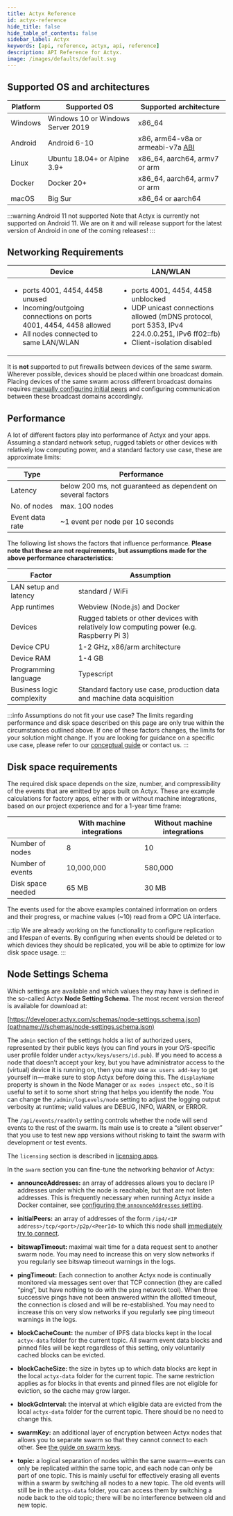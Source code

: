 ```yaml
---
title: Actyx Reference
id: actyx-reference
hide_title: false
hide_table_of_contents: false
sidebar_label: Actyx
keywords: [api, reference, actyx, api, reference]
description: API Reference for Actyx.
image: /images/defaults/default.svg
---
```


## Supported OS and architectures

| Platform | Supported OS                      | Supported architecture                                                                     |
| -------- | --------------------------------- | ------------------------------------------------------------------------------------------ |
| Windows  | Windows 10 or Windows Server 2019 | x86_64                                                                                     |
| Android  | Android 6-10                      | x86, arm64-v8a or armeabi-v7a [ABI](https://developer.android.com/ndk/guides/abis.html#sa) |
| Linux    | Ubuntu 18.04+ or Alpine 3.9+      | x86_64, aarch64, armv7 or arm                                                              |
| Docker   | Docker 20+                        | x86_64, aarch64, armv7 or arm                                                              |
| macOS    | Big Sur                           | x86_64 or aarch64                                                                          |

:::warning Android 11 not supported
Note that Actyx is currently not supported on Android 11.
We are on it and will release support for the latest version of Android in one of the coming releases!
:::

## Networking Requirements

| Device                                                                                                                                                               | LAN/WLAN                                                                                                                                                                                 |
| -------------------------------------------------------------------------------------------------------------------------------------------------------------------- | ---------------------------------------------------------------------------------------------------------------------------------------------------------------------------------------- |
| <ul><li>ports 4001, 4454, 4458 unused</li><li>Incoming/outgoing connections on ports 4001, 4454, 4458 allowed</li><li>All nodes connected to same LAN/WLAN</li></ul> | <ul><li>ports 4001, 4454, 4458 unblocked</li><li>UDP unicast connections allowed (mDNS protocol, port 5353, IPv4 224.0.0.251, IPv6 ff02::fb)</li><li>Client-isolation disabled</li></ul> |

It is **not** supported to put firewalls between devices of the same swarm.
Wherever possible, devices should be placed within one broadcast domain.
Placing devices of the same swarm across different broadcast domains requires [manually configuring initial peers](../how-to/swarms/connect-nodes.mdx) and configuring communication between these broadcast domains accordingly.

## Performance

A lot of different factors play into performance of Actyx and your apps. Assuming a standard network setup, rugged tablets or other devices with relatively low computing power, and a standard factory use case, these are approximate limits:

| Type            | Performance                                                  |
| --------------- | ------------------------------------------------------------ |
| Latency         | below 200 ms, not guaranteed as dependent on several factors |
| No. of nodes    | max. 100 nodes                                               |
| Event data rate | ~1 event per node per 10 seconds                             |

The following list shows the factors that influence performance. **Please note that these are not requirements, but assumptions made for the above performance characteristics:**

| Factor                    | Assumption                                                                                |
| ------------------------- | ----------------------------------------------------------------------------------------- |
| LAN setup and latency     | standard / WiFi                                                                           |
| App runtimes              | Webview (Node.js) and Docker                                                              |
| Devices                   | Rugged tablets or other devices with relatively low computing power (e.g. Raspberry Pi 3) |
| Device CPU                | 1-2 GHz, x86/arm architecture                                                             |
| Device RAM                | 1-4 GB                                                                                    |
| Programming language      | Typescript                                                                                |
| Business logic complexity | Standard factory use case, production data and machine data acquisition                   |

:::info Assumptions do not fit your use case?
The limits regarding performance and disk space described on this page are only true within the circumstances outlined above. If one of these factors changes, the limits for your solution might change. If you are looking for guidance on a specific use case, please refer to our [conceptual guide](../conceptual/performance-and-limits.mdx) or contact us.
:::

## Disk space requirements

The required disk space depends on the size, number, and compressibility of the events that are emitted by apps built on Actyx.
These are example calculations for factory apps, either with or without machine integrations, based on our project experience and for a 1-year time frame:

|                   | With machine integrations | Without machine integrations |
| ----------------- | ------------------------- | ---------------------------- |
| Number of nodes   | 8                         | 10                           |
| Number of events  | 10,000,000                | 580,000                      |
| Disk space needed | 65 MB                     | 30 MB                        |

The events used for the above examples contained information on orders and their progress, or machine values (~10) read from a OPC UA interface.

:::tip
We are already working on the functionality to configure replication and lifespan of events.
By configuring when events should be deleted or to which devices they should be replicated, you will be able to optimize for low disk space usage.
:::

## Node Settings Schema

Which settings are available and which values they may have is defined in the so-called Actyx **Node Setting Schema**.
The most recent version thereof is available for download at:

[https://developer.actyx.com/schemas/node-settings.schema.json](pathname:///schemas/node-settings.schema.json)

The `admin` section of the settings holds a list of authorized users, represented by their public keys (you can find yours in your O/S-specific user profile folder under `actyx/keys/users/id.pub`).
If you need to access a node that doesn’t accept your key, but you have administrator access to the (virtual) device it is running on, then you may use `ax users add-key` to get yourself in — make sure to stop Actyx before doing this.
The `displayName` property is shown in the Node Manager or `ax nodes inspect` etc., so it is useful to set it to some short string that helps you identify the node.
You can change the `/admin/logLevels/node` setting to adjust the logging output verbosity at runtime; valid values are DEBUG, INFO, WARN, or ERROR.

The `/api/events/readOnly` setting controls whether the node will send events to the rest of the swarm.
Its main use is to create a “silent observer” that you use to test new app versions without risking to taint the swarm with development or test events.

The `licensing` section is described in [licensing apps](../how-to/licensing/license-apps.mdx).

In the `swarm` section you can fine-tune the networking behavior of Actyx:

- **announceAddresses:** an array of addresses allows you to declare IP addresses under which the node is reachable, but that are not listen addresses.
  This is frequently necessary when running Actyx inside a Docker container, see [configuring the `announceAddresses` setting](../how-to/swarms/configure-announced-addresses.mdx).

- **initialPeers:** an array of addresses of the form `/ip4/<IP address>/tcp/<port>/p2p/<PeerId>` to which this node shall [immediately try to connect](../how-to/swarms/connect-nodes.mdx).

- **bitswapTimeout:** maximal wait time for a data request sent to another swarm node.
  You may need to increase this on very slow networks if you regularly see bitswap timeout warnings in the logs.

- **pingTimeout:** Each connection to another Actyx node is continually monitored via messages sent over that TCP connection (they are called “ping”, but have nothing to do with the `ping` network tool).
  When three successive pings have not been answered within the allotted timeout, the connection is closed and will be re-established.
  You may need to increase this on very slow networks if you regularly see ping timeout warnings in the logs.

- **blockCacheCount:** the number of IPFS data blocks kept in the local `actyx-data` folder for the current topic.
  All swarm event data blocks and pinned files will be kept regardless of this setting, only voluntarily cached blocks can be evicted.

- **blockCacheSize:** the size in bytes up to which data blocks are kept in the local `actyx-data` folder for the current topic.
  The same restriction applies as for blocks in that events and pinned files are not eligible for eviction, so the cache may grow larger.

- **blockGcInterval:** the interval at which eligible data are evicted from the local `actyx-data` folder for the current topic.
  There should be no need to change this.

- **swarmKey:** an additional layer of encryption between Actyx nodes that allows you to separate swarm so that they cannot connect to each other.
  See [the guide on swarm keys](../how-to/swarms/setup-swarm.mdx#create-a-swarm-key).

- **topic:** a logical separation of nodes within the same swarm — events can only be replicated within the same topic, and each node can only be part of one topic.
  This is mainly useful for effectively erasing all events within a swarm by switching all nodes to a new topic.
  The old events will still be in the `actyx-data` folder, you can access them by switching a node back to the old topic; there will be no interference between old and new topic.
